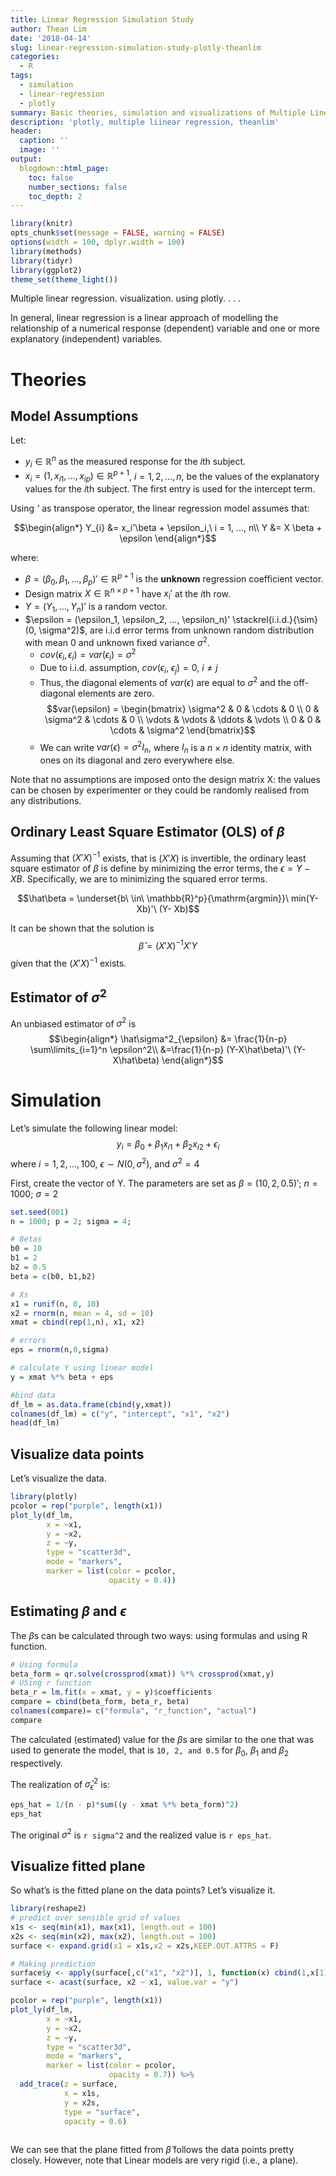 ```yaml
---
title: Linear Regression Simulation Study
author: Thean Lim
date: '2018-04-14'
slug: linear-regression-simulation-study-plotly-theanlim
categories:
  - R
tags: 
  - simulation
  - linear-regression
  - plotly
summary: Basic theories, simulation and visualizations of Multiple Linear Regression.
description: 'plotly, multiple liinear regression, theanlim'
header:
  caption: ''
  image: ''
output:
  blogdown::html_page:
    toc: false
    number_sections: false
    toc_depth: 2
---
```


```r
library(knitr)
opts_chunk$set(message = FALSE, warning = FALSE)
options(width = 100, dplyr.width = 100)
library(methods)
library(tidyr)
library(ggplot2)
theme_set(theme_light())
```

  
Multiple linear regression. visualization. using plotly.                                                                                                         .                                                                                                         .                                                                                                         .


In general, linear regression is a linear approach of modelling the relationship of a numerical response (dependent) variable and one or more explanatory (independent) variables.  

# Theories
## Model Assumptions
Let:

- $y_i \in \mathbb{R}^n$ as the measured response for the $i$th subject.  
- $x_i = (1, x_{i1}, ..., x_{ip}) \in \mathbb{R}^{p+1}$, $i = 1, 2, ..., n$, be the values of the explanatory values for the $i$th subject. The first entry is used for the intercept term. 

Using *'* as transpose operator, the linear regression model assumes that:

$$\begin{align*}
Y_{i} &= x_i'\beta + \epsilon_i,\ i = 1, ..., n\\
Y &= X \beta + \epsilon
\end{align*}$$

where:

* $\beta = (\beta_0, \beta_1, ..., \beta_p)' \in \mathbb{R}^{p+1}$ is the **unknown** regression coefficient vector.
* Design matrix $X \in \mathbb{R}^{n\times {p+1}}$ have $x_i'$ at the $i$th row.  
* $Y = (Y_1, ..., Y_n)'$ is a random vector.
* $\epsilon = (\epsilon_1, \epsilon_2, ..., \epsilon_n)' \stackrel{i.i.d.}{\sim} (0, \sigma^2)$, are i.i.d error terms from unknown random distribution with mean 0 and unknown fixed variance $\sigma^2$.
    + $cov(\epsilon_i, \epsilon_i) = var (\epsilon_i) = \sigma^2$
    + Due to i.i.d. assumption, $cov(\epsilon_i,\ \epsilon_j) = 0,\ i \neq j$
    + Thus, the diagonal elements of $var(\epsilon)$ are equal to $\sigma^2$ and the off-diagonal elements are zero. 
$$var(\epsilon) = 
 \begin{bmatrix}
  \sigma^2 & 0 & \cdots & 0 \\
  0 & \sigma^2 & \cdots & 0 \\
  \vdots  & \vdots  & \ddots & \vdots  \\
  0 & 0 & \cdots & \sigma^2 
 \end{bmatrix}$$
    + We can write $var(\epsilon) = \sigma^2 I_n$, where $I_n$ is a $n \times n$ identity matrix, with ones on its diagonal and zero everywhere else.  

\bigskip

Note that no assumptions are imposed onto the design matrix X: the values can be chosen by experimenter or they could be randomly realised from any distributions.

## Ordinary Least Square Estimator (OLS) of $\beta$

Assuming that $(X'X)^{-1}$ exists, that is $(X'X)$ is invertible, the ordinary least square estimator of $\beta$ is define by minimizing the error terms, the $\epsilon = Y - XB$. Specifically, we are to minimizing the squared error terms.  

$$\hat\beta = \underset{b\ \in\ \mathbb{R}^p}{\mathrm{argmin}}\ min(Y-Xb)'\ (Y- Xb)$$

It can be shown that the solution is 
$$\hat \beta = (X'X)^{-1} X'Y$$  given that the $(X'X)^{-1}$ exists.  
  
## Estimator of $\sigma^2$

An unbiased estimator of $\sigma^2$ is 
$$\begin{align*}
\hat\sigma^2_{\epsilon} &= \frac{1}{n-p} \sum\limits_{i=1}^n \epsilon^2\\
&=\frac{1}{n-p} (Y-X\hat\beta)'\ (Y- X\hat\beta)
\end{align*}$$

# Simulation

Let's simulate the following linear model:
$$y_i = \beta_0 + \beta_1x_{i1} + \beta_2x_{i2} + \epsilon_i$$
where $i = 1,2,...,100$, $\epsilon \sim N(0, \sigma^2)$, and $\sigma^2 = 4$  

 
First, create the vector of Y. The parameters are set as $\beta =(10, 2, 0.5)'$; $n = 1000$; $\sigma = 2$
```r
set.seed(001)
n = 1000; p = 2; sigma = 4;

# Betas
b0 = 10
b1 = 2
b2 = 0.5
beta = c(b0, b1,b2)

# Xs
x1 = runif(n, 0, 10)
x2 = rnorm(n, mean = 4, sd = 10)
xmat = cbind(rep(1,n), x1, x2)

# errors
eps = rnorm(n,0,sigma)

# calculate Y using linear model
y = xmat %*% beta + eps

#bind data
df_lm = as.data.frame(cbind(y,xmat))
colnames(df_lm) = c("y", "intercept", "x1", "x2")
head(df_lm)
```

## Visualize data points

Let's visualize the data.  
```r
library(plotly)
pcolor = rep("purple", length(x1))
plot_ly(df_lm,
        x = ~x1,
        y = ~x2,
        z = ~y,
        type = "scatter3d", 
        mode = "markers",
        marker = list(color = pcolor, 
                      opacity = 0.4))
```

## Estimating $\beta$ and $\epsilon$

The $\beta$s can be calculated through two ways: using formulas and using R function.  
```r
# Using formula
beta_form = qr.solve(crossprod(xmat)) %*% crossprod(xmat,y)
# USing r function
beta_r = lm.fit(x = xmat, y = y)$coefficients
compare = cbind(beta_form, beta_r, beta)
colnames(compare)= c("formula", "r_function", "actual")
compare
```

The calculated (estimated) value for the $\beta$s are similar to the one that was used to generate the model, that is `10, 2, and 0.5` for $\beta_0$, $\beta_1$ and $\beta_2$ respectively.  

The realization of $\hat\sigma^2_{\epsilon}$ is:
```r
eps_hat = 1/(n - p)*sum((y - xmat %*% beta_form)^2)
eps_hat
```
The original $\sigma^2$ is `r sigma^2` and the realized value is `r eps_hat`.

## Visualize fitted plane

So what's is the fitted plane on the data points? Let's visualize it.  

```r
library(reshape2)
# predict over sensible grid of values
x1s <- seq(min(x1), max(x1), length.out = 100)
x2s <- seq(min(x2), max(x2), length.out = 100)
surface <- expand.grid(x1 = x1s,x2 = x2s,KEEP.OUT.ATTRS = F)

# Making prediction
surface$y <- apply(surface[,c("x1", "x2")], 1, function(x) cbind(1,x[1], x[2]) %*% beta_form)
surface <- acast(surface, x2 ~ x1, value.var = "y")

pcolor = rep("purple", length(x1))
plot_ly(df_lm,
        x = ~x1,
        y = ~x2,
        z = ~y,
        type = "scatter3d", 
        mode = "markers",
        marker = list(color = pcolor, 
                      opacity = 0.7)) %>%
  add_trace(z = surface,
            x = x1s,
            y = x2s,
            type = "surface",
            opacity = 0.6)
  
```

We can see that the plane fitted from $\hat\beta$ follows the data points pretty closely. However, note that Linear models are very rigid (i.e., a plane). 
